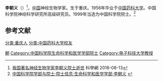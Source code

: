 {{Infobox person
| 姓名     = 李朝义
| 图像     = 
| 图像说明 = 
| 出生日期 = 1934年7月28日
| 出生地   = [[重庆|重庆]]
| 死亡日期 = 2018年8月11日
| 死亡地   = 
| 国籍       = {{PRC}}
| 籍贯       = 
| 别名     = 
| 知名于   = 
| 职业     = 神经生物学家
| 母校 = [[中国药科大学|中国药科大学]]
}}

'''李朝义'''（{{bd|1934年|7月28日|2018年|8月11日|catIdx=Li}}）<ref>[http://news.sciencenet.cn/htmlnews/2018/8/416489.shtm 我国著名神经生物学家李朝义院士逝世] {{Wayback|url=http://news.sciencenet.cn/htmlnews/2018/8/416489.shtm |date=20180813111415 }}科學網 2018-08-13</ref>，[[中国|中国]]神经生物学家。生于重庆。1956年毕业于[[中国药科大学|中国药科大学]]。中国科学院神经科学研究所高级研究员。1999年当选为中国科学院院士。<ref>[http://sourcedb.cas.cn/sourcedb_ad_cas/zw2/ysxx/smkxhyxxb/ 中国科学院学部与院士·院士信息·生命科学和医学学部·李朝义] {{webarchive|url=https://web.archive.org/web/20131216133759/http://sourcedb.cas.cn/sourcedb_ad_cas/zw2/ysxx/smkxhyxxb/ |date=2013-12-16 }}</ref>

==参考文献==
{{reflist}}

{{中国科学院生命科学和医学学部院士}}
{{中国科学家小作品}}

{{DEFAULTSORT:LI}}
[[Category:李姓|朝]]
[[分类:重庆人|分类:重庆人]]
[[分类:中国药科大学校友|分类:中国药科大学校友]]
[[Category:中国科学院生命科学和医学学部院士|Category:中国科学院生命科学和医学学部院士]]
[[Category:电子科技大学教授|Category:电子科技大学教授]]